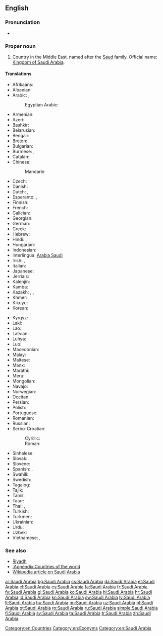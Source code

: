 ==English==
{{wikipedia}}

===Pronunciation===
* {{audio|en-us-Saudi Arabia.ogg|Audio (US)}}

===Proper noun===
{{en-proper noun|head=[[Saudi]] [[Arabia]]}}

# Country in the Middle East, named after the [[Saud]] family. Official name: [[Kingdom of Saudi Arabia]].

====Translations====
{{trans-top|country in the Middle East}}
* Afrikaans: {{t-|af|Saoedi-Arabië}}
* Albanian: {{t-|sq|Arabia Saudite}}
* Arabic: {{t-|ar|السعودية|f|tr=al-suʿudíyya}}, {{t-|ar|المملكة العربية السعودية|f|tr=al-mamlaka al-ʿarabíyya al-suʿudíyya}}
*: Egyptian Arabic: {{tø|arz|السعودية|f|tr=e'suʕudeya|sc=Arab}}
* Armenian: {{t-|hy|Սաուդյան Արաբիա|tr=Saudyan Arabia}}
* Azeri: {{t-|az|Səudiyyə Ərəbistanı}}
* Bashkir: {{tø|ba|Сәғүд Ғәрәбстаны|tr=Säğüd Ğäräbstanı|sc=Cyrl}}
* Belarusian: {{t-|be|Саудаўская Аравія|f|tr=Saúdaŭskaja Arávija}}
* Bengali: {{t-|bn|সৌদি আরব|tr=saudi arôb|sc=Beng}}
* Breton: {{t-|br|Arabia Saoudat}}
* Bulgarian: {{t+|bg|Саудитка Арабия|f|tr=Saúditka Arábija}}
* Burmese: {{t-|my|ဆော်ဒီအာရေဗ္ယ|tr=sʰɔdi aẏebyá|sc=Mymr}}, {{t-|my|ဆော်ဒီအာရေဗျနိုင်ငံ|tr=sʰɔdi aẏebyá nain-gan|sc=Mymr}}
* Catalan: {{t+|ca|Aràbia Saudita|f}}
* Chinese:
*: Mandarin: {{t-|cmn|沙特阿拉伯|tr=Shātè-Ālābó|sc=Hani}}
* Czech: {{t+|cs|Saúdská Arábie|f}}
* Danish: {{t-|da|Saudi-Arabien}}
* Dutch: {{t+|nl|Saudi-Arabië}}, {{t+|nl|Saoedi-Arabië}}
* Esperanto: {{t-|eo|Saudarabio}}, {{t-|eo|Saud-Arabio}}
* Finnish: {{t+|fi|Saudi-Arabia}}
* French: {{t+|fr|Arabie Saoudite|f}}
* Galician: {{t+|gl|Arabia Saudí}}
* Georgian: {{t-|ka|საუდის არაბეთი|tr=saudis arabeti|sc=Geor}}
* German: {{t+|de|Saudi-Arabien|n}}
* Greek: {{t+|el|Σαουδική Αραβία|f|tr=Saoudikí Aravía}}
* Hebrew: {{t-|he|ערב הסעודית|f|tr=‘Aráv ha-Sa’udít}}
* Hindi: {{t-|hi|सऊदी अरब|tr=saūdī arab}}, {{t+|hi|सउदी अरब|tr=sa'udī arab}}
* Hungarian: {{t+|hu|Szaúd-Arábia}}
* Indonesian: {{t-|id|Arab Saudi}}
* Interlingua: [[Arabia Saudi]]
* Irish: {{t-|ga|Araib Shádach|f|alt=An Araib Shádach}}, {{t-|ga|Ríocht na hAraibe Sádaí|f}}
* Italian: {{t+|it|Arabia Saudita|f}}
* Japanese: {{t-|ja|サウジアラビア|tr=Sauji-Arabia}}
* Jèrriais: {{tø|roa-jer|Arabie Saudi|f}}
* Kalenjin: {{tø|kln|Saudi Arabia}}
* Kamba: {{tø|kam|Saudi Arabia}}
* Kazakh: {{t|kk|Арабстан|tr=Arabstan|sc=Cyrl}}, {{t|kk|Сауд Арабиясы|tr=Sawd Arabïyası|sc=Cyrl}}, {{t|kk|Сауд Аравиясы|tr=Sawd Aravïyası|sc=Cyrl}}
* Khmer: {{t-|km|អារ៉ាប៊ីសាអូឌីត|tr=aaraabii saaoodiit|sc=Khmr}}
* Kikuyu: {{tø|ki|Saudi Arabia}}
* Korean: {{t+|ko|사우디아라비아|tr=Saudi-Arabia|sc=Hang}}
{{trans-mid}}
* Kyrgyz: {{t-|ky|Сауд Аравиясы|tr=Sawd Aravïyası|sc=Cyrl}}
* Laki: {{tø|lki|Saudi Arabia}}
* Lao: {{t-|lo|ອາຣາບີ​ຊາອູດີ|tr=ālābī sā'ūdī|sc=Laoo}}
* Latvian: {{t+|lv|Saūda Arābija|f}}
* Luhya: {{tø|luy|Saudi Arabia}}
* Luo: {{tø|luo|Saudi Arabia}}
* Macedonian: {{t-|mk|Саудиска Арабија|f|tr=Saúdiska Arábija}}
* Malay: {{t-|ms|Arab Saudi}}
* Maltese: {{t-|mt|Għarabja Sawdita|f|alt=l-Għarabja Sawdita}}
* Manx: {{t-|gv|Araab Saudi|alt=Yn Araab Saudi}}
* Marathi: {{t-|mr|सउदी अरब|m|tr=saudī araba|sc=Deva}}
* Meru: {{tø|mer|Saudi Arabia}}
* Mongolian: {{t-|mn|Саудын Араб|tr=Saudyn Arab|sc=Cyrl}}
* Navajo: {{tø|nv|Ásáí Bikéyah Saʼoodí}}
* Norwegian: {{t+|no|Saudi-Arabia}}
* Occitan: {{t+|oc|Arabia Saudita|f}}
* Persian: {{t+|fa|عربستان سعودی|tr='Arebistân-e Sa'udi}}
* Polish: {{t+|pl|Arabia Saudyjska}}
* Portuguese: {{t+|pt|Arábia Saudita|f}}
* Romanian: {{t+|ro|Arabia Saudită|f}}
* Russian: {{t-|ru|Саудовская Аравия|f|tr=Saúdovskaja Arávija}}
* Serbo-Croatian:
*: Cyrillic: {{t-|sh|Саудијска Арабија|f|sc=Cyrl}}
*: Roman: {{t-|sh|Saudijska Arabija|f|sc=Latn}}
* Sinhalese: {{t-|si|සවුදි අරාබියාව|tr=savudi arābiyāva|sc=Sinh}}
* Slovak: {{t-|sk|Saudská Arábia|f}}
* Slovene: {{t-|sl|Savdska Arabija|f}}
* Spanish: {{t+|es|Arabia Saudí|f}}, {{t+|es|Arabia Saudita|f}}
* Swahili: {{t+|sw|saudi arabia}}
* Swedish: {{t+|sv|Saudiarabien}}
* Tagalog: {{t+|tl|Arabyang Saudi}}
* Tajik: {{t-|tg|Арабистони Саудӣ|sc=Cyrl}}
* Tamil: {{t-|ta|சவுதி அரேபியா|sc=Taml}}
* Tatar: {{t-|tt|Согуд Гарәбстаны|tr=Soğud Ğaräbstanı|sc=Cyrl}}
* Thai: {{t+|th|ซาอุดีอาระเบีย|tr=saa-ù-dee-aa-rá-bia}}, {{t-|th|ประเทศซาอุดีอาระเบีย|tr=bprà-tâyt saa-ù-dee-aa-rá-bia}}
* Turkish: {{t+|tr|Suudi Arabistan}}
* Turkmen: {{t-|tk|Saud Arabystany}}
* Ukrainian: {{t+|uk|Саудівська Аравія|f|tr=Saúdivsʹka Arávija}}
* Urdu: {{t-|ur|سعودی عرب|tr=sa'udī arab}}
* Uzbek: {{t+|uz|Saudiya Arabistoni}}
* Vietnamese: {{t-|vi|Ả Rập Saudi}}, {{t-|vi|Ả Rập Xê Út}}
{{trans-bottom}}

===See also===
* [[Riyadh]]
* [[:Appendix:Countries of the world]]
* [[w:Saudi Arabia|Wikipedia article on Saudi Arabia]]

[[Category:en:Countries]]
[[Category:en:Exonyms]]
[[Category:en:Saudi Arabia]]

[[ar:Saudi Arabia]]
[[bg:Saudi Arabia]]
[[cs:Saudi Arabia]]
[[da:Saudi Arabia]]
[[et:Saudi Arabia]]
[[el:Saudi Arabia]]
[[es:Saudi Arabia]]
[[fa:Saudi Arabia]]
[[fr:Saudi Arabia]]
[[fy:Saudi Arabia]]
[[gl:Saudi Arabia]]
[[ko:Saudi Arabia]]
[[hi:Saudi Arabia]]
[[hr:Saudi Arabia]]
[[id:Saudi Arabia]]
[[kn:Saudi Arabia]]
[[sw:Saudi Arabia]]
[[lv:Saudi Arabia]]
[[lt:Saudi Arabia]]
[[hu:Saudi Arabia]]
[[nn:Saudi Arabia]]
[[uz:Saudi Arabia]]
[[pl:Saudi Arabia]]
[[pt:Saudi Arabia]]
[[ro:Saudi Arabia]]
[[ru:Saudi Arabia]]
[[simple:Saudi Arabia]]
[[fi:Saudi Arabia]]
[[sv:Saudi Arabia]]
[[ta:Saudi Arabia]]
[[tr:Saudi Arabia]]
[[zh:Saudi Arabia]]
